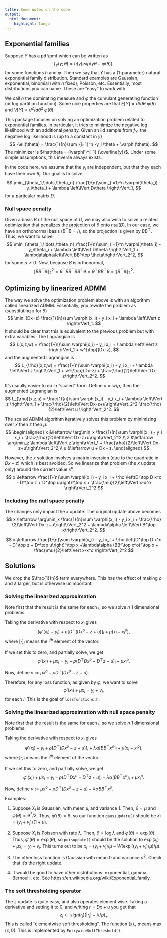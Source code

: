 ```yaml
---
title: Some notes on the code
output:
  html_document:
    highlight: tango
---
```


## Exponential families

Suppose $Y$ has a pdf/pmf which can be written as
$$
f_Y(y; \theta) = h(y)exp(y\theta - \varphi(\theta)),
$$
for some functions $h$ and $\varphi$. Then we say that $Y$ has a (1-parameter) natural exponential family distribution. Standard examples are Gaussian, exponential, binomial (with $n$ fixed), Poisson, etc. Essentially, most distributions you can name. These are "easy" to work with. 

We call $h$ the dominating measure and $\varphi$ the cumulant generating function (or log partition function). Some nice properties are that $E[Y] = d/d\theta\ \varphi(\theta)$ and $V[Y] = d^2/d\theta^2\ \varphi(\theta)$.

This package focuses on solving an optimization problem related to exponential families. In particular, it tries to minimize the negative log likelihood with an additional penalty. Given an iid sample from $f_Y$, the negative log likelihood is (up to a constant in $y$)
$$
-\ell(\theta) = \frac{1}{n}\sum_{i=1}^n -y_i \theta + \varphi(\theta).
$$
The minimizer is $\hat\theta = (\varphi')^{-1} (\overline{y})$. Under some simple assumptions, this inverse always exists.

In the code here, we assume that the $y_i$ are independent, but that they each have their own $\theta_i$. Our goal is to solve
$$
\min_{\theta_1,\ldots,\theta_n} \frac{1}{n}\sum_{i=1}^n \varphi(\theta_i) - y_i\theta_i + \lambda \left\lVert D\theta \right\rVert_1,
$$
for a particular matrix $D$.

### Null space penalty

Given a basis $B$ of the null space of $D$, we may also wish to solve a related optimization that penalizes the projection of $\theta$ onto $null(D)$. In our case, we have an orthonormal basis ($B^\top B=I$), so the projection is given by $BB^\top$. Thus, we want to solve
$$
\min_{\theta_1,\ldots,\theta_n} \frac{1}{n}\sum_{i=1}^n \varphi(\theta_i) - y_i\theta_i + \lambda \left\lVert D\theta \right\rVert_1 + \lambda\alpha\left\lVert BB^\top \theta\right\rVert_2^2,
$$
for some $\alpha\geq 0$. Now, because $B$ is orthonormal, 
$$
\left\lVert BB^\top \theta\right\rVert_2^2 = \theta^\top BB^\top BB^\top \theta = \theta^\top B B^\top \theta = \left\lVert B^\top\theta\right\rVert_2^2.
$$

## Optimizing by linearized ADMM

The way we solve the optimization problem above is with an algorithm called linearized ADMM. Essentially, you rewrite the problem as (substituting $x$ for $\theta$)
$$
\min_{Dx=z} \frac{1}{n}\sum \varphi(x_i) - y_i x_i + \lambda \left\lVert z \right\rVert_1.
$$
It should be clear that this is equivalent to the previous problem but with  extra variables. The Lagrangian is
$$
L(x,z,w) = \frac{1}{n}\sum \varphi(x_i) - y_i x_i + \lambda \left\lVert z \right\rVert_1 + w^{\top}(Dx-z),
$$
and the augmented Lagrangian is
$$
L_{\rho}(x,z,w) = \frac{1}{n}\sum \varphi(x_i) - y_i x_i + \lambda \left\lVert z \right\rVert_1 + w^{\top}(Dx-z) + \frac{\rho}{2}\left\lVert Dx-z\right\rVert_2^2.
$$

It's usually easier to do in "scaled" form. Define $u=w/\rho$, then
the augmented Lagrangian is
$$
L_{\rho}(x,z,u) = \frac{1}{n}\sum \varphi(x_i) - y_i x_i + \lambda \left\lVert z \right\rVert_1 + \frac{\rho}{2}\left\lVert Dx-z+u\right\rVert_2^2-\frac{\rho}{2}\left\lVert u \right\rVert_2^2.
$$

The scaled ADMM algorithm iteratively solves this problem by minimizing over $x$ then $z$ then $\mu$:
$$
\begin{aligned}
x &\leftarrow \arg\min_x \frac{1}{n}\sum \varphi(x_i) - y_i x_i + \frac{\rho}{2}\left\lVert Dx-z+u\right\rVert_2^2,\\
z &\leftarrow \arg\min_z \lambda \left\lVert z \right\rVert_1 +  \frac{\rho}{2}\left\lVert Dx-z+u\right\rVert_2^2,\\
u &\leftarrow u + Dx - z.
\end{aligned}
$$


However, the $x$ solution involves a matrix inversion (due to the quadratic in $Dx-z$) which is best avoided. So we linearize that problem (the $x$ update only) around the current value $x^o$
$$
x \leftarrow \frac{1}{n}\sum \varphi(x_i) - y_i x_i + \rho \left(D^\top D x^o - D^\top z + D^\top u\right)^\top x + \frac{\mu}{2}\left\lVert x-x^o \right\rVert_2^2
$$

### Including the null space penalty

The changes only impact the $x$ update. The original update above becomes
$$
x \leftarrow \arg\min_x \frac{1}{n}\sum \varphi(x_i) - y_i x_i + \frac{\rho}{2}\left\lVert Dx-z+u\right\rVert_2^2 + \lambda\alpha \left\lVert B^\top x\right\rVert_2^2.
$$

$$
x \leftarrow \frac{1}{n}\sum \varphi(x_i) - y_i x_i + \rho \left(D^\top D x^o - D^\top z + D^\top u\right)^\top x +\lambda\alpha (BB^\top x^o)^\top x + \frac{\mu}{2}\left\lVert x-x^o \right\rVert_2^2
$$



## Solutions

We drop the $\frac{1}{n}$ term everywhere. This has the effect of making $\rho$ and $\lambda$ larger, but is otherwise unimportant.

### Solving the linearized approximation

Note first that the result is the same for each $i$, so we solve $n$ 1 dimensional problems.

Taking the derivative with respect to $x_i$ gives
$$
\left(\varphi'(x_i) - y_i\right)  + \rho \left[D^\top \left(D x^o - z+u\right)\right]_i + \mu( x_i-x_i^o),
$$
where $[\cdot]_i$ means the $i^{th}$ element of the vector.

If we set this to zero, and partially solve, we get
$$
\varphi'(x_i) + \mu x_i =  y_i  - \rho\left(D^\top D x^o - D^\top z+u\right)_i + \mu x_i^o.
$$

Now, define $v := \mu x^o - \rho D^\top\left(D x^o - z+u\right)$. 

Therefore, for any loss function, as given by $\varphi$, we want to solve
$$
\varphi'(x_i) + \mu x_i =  y_i + v_i,
$$
for each $i$. This is the goal of `lossfunctions.h`.

### Solving the linearized approximation with null space penalty

Note first that the result is the same for each $i$, so we solve $n$ 1 dimensional problems.

Taking the derivative with respect to $x_i$ gives
$$
\varphi'(x_i) - y_i  + \rho \left[D^\top \left(D x^o - z+u\right)\right]_i + \lambda\alpha [BB^\top x^o]_i + \mu( x_i-x_i^o),
$$
where $[\cdot]_i$ means the $i^{th}$ element of the vector.

If we set this to zero, and partially solve, we get
$$
\varphi'(x_i) + \mu x_i =  y_i  - \rho\left(D^\top D x^o - D^\top z+u\right)_i - \lambda\alpha (BB^\top x^o)_i + \mu x_i^o.
$$

Now, define $v := \mu x^o - \rho D^\top\left(D x^o - z+u\right) - \lambda\alpha BB^\top x^o$. 


Examples:

1. Suppose $X_i$ is Gaussian, with mean $\mu_i$ and variance 1. Then, $\theta=\mu$ and $\varphi(\theta) = \theta^2/2$. Thus, $\varphi'(\theta) = \theta$, so our function `gaussupdate()` should be $x_i = (y_i + v_i)/(1+\mu)$.

2. Suppose $X_i$ is Poisson with rate $\lambda$. Then, $\theta=\log\lambda$ and $\varphi(\theta) = \exp(\theta)$. Thus, $\varphi'(\theta) = \exp(\theta)$, so `poisupdate()` should be the solution to $\exp(x_i) + \mu x_i = y_i + v_i$. This turns out to be $x_i = (y_i+v_i)/\mu - W(\exp((y_i+v_i)/\mu) / \mu)$.

3. The other loss function is Gaussian with mean 0 and variance $\sigma^2$. Check that it's the right update.

4. It would be good to have other distributions: exponential, gamma, Bernoulli, etc. See https://en.wikipedia.org/wiki/Exponential_family.


### The soft thresholding operator

The $z$ update is quite easy, and also operates element wise. Taking a derivative and setting it to 0, and writing $r = Dx+u$ you get that 
$$
z_i \leftarrow sign(r_i) (|r_i| - \lambda/\rho)_+
$$
This is called "elementwise soft thresholding". The function $(x)_+$ means $\max(x,0)$. This is implemented by `EntrywiseSoftThreshold()`.

